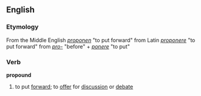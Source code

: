 ==English==
=== Etymology ===
From the Middle English ''[[proponen]]'' "to put forward" from Latin ''[[proponere]]'' "to put forward" from ''[[pro-]]'' "before" + ''[[ponere]]'' "to put"

=== Verb ===
'''propound'''
# to put [[forward]]; to [[offer]] for [[discussion]] or [[debate]]